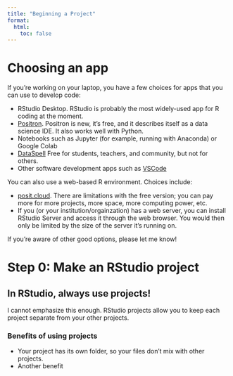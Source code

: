 ```yaml
---
title: "Beginning a Project"
format:
  html:
    toc: false
---
```


# Choosing an app

If you're working on your laptop, you have a few choices for apps that you can use to develop code:

- RStudio Desktop.   RStudio is probably the most widely-used app for R coding at the moment.
- [Positron](https://positron.posit.co/).  Positron is new, it's free, and it describes itself as a data science IDE.  It also works well with Python.
- Notebooks such as Jupyter (for example, running with Anaconda) or Google Colab
- [DataSpell](https://www.jetbrains.com/dataspell/) Free for students, teachers, and community, but not for others.
- Other software development apps such as [VSCode](https://code.visualstudio.com/)

You can also use a web-based R environment.  Choices include:

- [posit.cloud](https://posit.cloud/){target="_blank"}.  There are limitations with the free version; you can pay more for more projects, more space, more computing power, etc.
- If you (or your institution/orgainzation) has a web server, you can install RStudio Server and access it through the web browser.  You would then only be limited by the size of the server it's running on.

If you're aware of other good options, please let me know!

# Step 0: Make an RStudio project

## In RStudio, always use projects!

I cannot emphasize this enough.  RStudio projects allow you to keep each project separate from your other projects.

### Benefits of using projects

- Your project has its own folder, so your files don't mix with other projects.
- Another benefit
